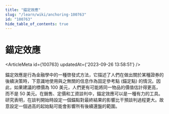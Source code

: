 ```yaml
---
title: "錨定效應"
slug: "/learn/wiki/anchoring-100763"
id: "100763"
hide_table_of_contents: true
---
```



# 錨定效應

<ArticleMeta id={100763} updatedAt={'2023-09-26 13:58:51'} />
<div className='border-solid border-b border-t-0 my-4 border-[var(--ifm-color-gray-300)]' />

錨定效應是行為金融學中的一種啓發式方法，它描述了人們在做出關於某種證券的後續決策時，下意識地使用與之無關的信息作為固定參考點 (錨定點) 的情況。因此，如果建議的標價為 100 美元，人們更有可能將同一物品的價值估計得更高，而不是 50 美元。在銷售、定價和工資談判中，錨定效應可以是一種有力的工具。研究表明，在談判開始時設定一個錨點對最終結果的影響比干預談判過程更大。故意設定一個過高的起始點可能會影響所有後續還盤的範圍。
